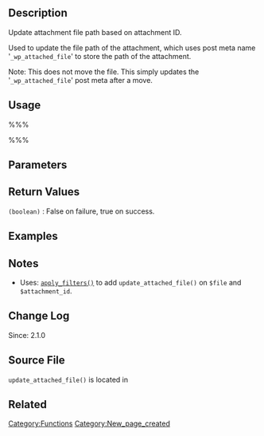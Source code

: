 {{Languages|
{{en|Function Reference/update_attached_file}}
{{ja|関数リファレンス/update_attached_file}}
}}

== Description ==
Update attachment file path based on attachment ID. 

Used to update the file path of the attachment, which uses post meta name '<tt>_wp_attached_file</tt>' to store the path of the attachment.

Note: This does not move the file. This simply updates the '<tt>_wp_attached_file</tt>' post meta after a move.

== Usage ==
%%%<?php update_attached_file( $attachment_id, $file ) ?>%%%

== Parameters ==
{{Parameter|$attachment_id|integer|Attachment ID}}
{{Parameter|$file|string|File path for the attachment}}

== Return Values ==
; <tt>(boolean)</tt> : False on failure, true on success.

== Examples ==
<!-- Need creative examples. Feel free to link to external examples. -->

== Notes ==
* Uses: [[Function_Reference/apply_filters|<tt>apply_filters()</tt>]] to add <tt>update_attached_file()</tt> on <tt>$file</tt> and <tt>$attachment_id</tt>.

== Change Log ==
Since: 2.1.0

== Source File ==
<!-- Need links to current source code files -->
<tt>update_attached_file()</tt> is located in {{Trac|wp-includes/post.php}}

== Related ==
<!--
    To Do:
    Need to find related functions.
    Need to create groups of functions and create templates to add them to a page quickly.
    Some functions may be related to many groups of functions.
-->

{{Tag Footer}}

[[Category:Functions]]
[[Category:New_page_created]]